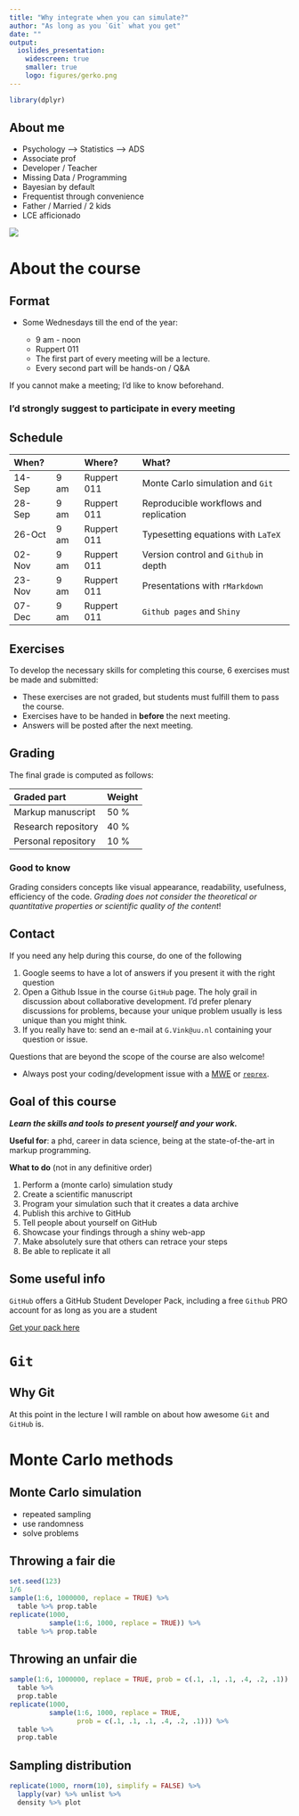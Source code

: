 ```yaml
---
title: "Why integrate when you can simulate?"
author: "As long as you `Git` what you get"
date: ""
output: 
  ioslides_presentation:
    widescreen: true
    smaller: true
    logo: figures/gerko.png
---
```


```r
library(dplyr)
```

## About me
<div class="columns-2">
  - Psychology --> Statistics --> ADS
  - Associate prof
  - Developer / Teacher
  - Missing Data / Programming
  - Bayesian by default
  - Frequentist through convenience
  - Father / Married / 2 kids
  - LCE afficionado
  
  ![](figures/Vink.jpg)
</div>

# About the course

## Format
- Some Wednesdays till the end of the year:
  
    - 9 am - noon
    - Ruppert 011
    - The first part of every meeting will be a lecture. 
    - Every second part will be hands-on / Q&A

If you cannot make a meeting; I'd like to know beforehand. 

### **I'd strongly suggest to participate in every meeting**

## Schedule
| When?   |      | Where? | What?                                   |
|:--------|:-----|:-------|:----------------------------------------|
|  14-Sep | 9 am | Ruppert 011| Monte Carlo simulation and `Git` |
|  28-Sep | 9 am | Ruppert 011 | Reproducible workflows and replication|
|  26-Oct | 9 am | Ruppert 011 | Typesetting equations with `LaTeX` |
|  02-Nov | 9 am | Ruppert 011 | Version control and `Github` in depth |
|  23-Nov | 9 am | Ruppert 011 | Presentations with `rMarkdown` |
|  07-Dec | 9 am | Ruppert 011 | `Github pages` and `Shiny` |


## Exercises
To develop the necessary skills for completing this course, 6 exercises must be made and submitted:

- These exercises are not graded, but students must fulfill them to pass the course. 
- Exercises have to be handed in **before** the next meeting.
- Answers will be posted after the next meeting.

## Grading {.smaller}
The final grade is computed as follows:

| Graded part       | Weight      |
|:-------|:------|
| Markup manuscript | 50 % |
| Research repository | 40 % |
| Personal repository | 10 % |

### Good to know
Grading considers concepts like visual appearance, readability, usefulness, efficiency of the code. *Grading does not consider the theoretical or quantitative properties or scientific quality of the content*!
  
## Contact
If you need any help during this course, do one of the following

1. Google seems to have a lot of answers if you present it with the right question
2. Open a Github Issue in the course `GitHub` page. The holy grail in discussion about collaborative development. I'd prefer plenary discussions for problems, because your unique problem usually is less unique than you might think. 
3. If you really have to: send an e-mail at `G.Vink@uu.nl` containing your question or issue.

Questions that are beyond the scope of the course are also welcome!


- Always post your coding/development issue with a [MWE](https://en.wikipedia.org/wiki/Minimal_Working_Example) or [`reprex`](https://github.com/tidyverse/reprex).

## Goal of this course {.smaller}

***Learn the skills and tools to present yourself and your work.***

**Useful for**: a phd, career in data science, being at the state-of-the-art in markup programming. 

**What to do** (not in any definitive order)

1. Perform a (monte carlo) simulation study
2. Create a scientific manuscript 
3. Program your simulation such that it creates a data archive
4. Publish this archive to GitHub
5. Tell people about yourself on GitHub
6. Showcase your findings through a shiny web-app
7. Make absolutely sure that others can retrace your steps
8. Be able to replicate it all

## Some useful info

`GitHub` offers a GitHub Student Developer Pack, including a free `Github` PRO account for as long as you are a student

[Get your pack here](https://education.github.com/students)

# `Git`

## Why Git

At this point in the lecture I will ramble on about how awesome `Git` and `GitHub` is. 

# Monte Carlo methods

## Monte Carlo simulation

- repeated sampling
- use randomness
- solve problems

## Throwing a fair die
```r
set.seed(123)
1/6
sample(1:6, 1000000, replace = TRUE) %>% 
  table %>% prop.table
replicate(1000, 
          sample(1:6, 1000, replace = TRUE)) %>% 
  table %>% prop.table
```

## Throwing an unfair die
```r
sample(1:6, 1000000, replace = TRUE, prob = c(.1, .1, .1, .4, .2, .1)) %>% 
  table %>% 
  prop.table
replicate(1000, 
          sample(1:6, 1000, replace = TRUE, 
                 prob = c(.1, .1, .1, .4, .2, .1))) %>% 
  table %>% 
  prop.table
```

## Sampling distribution
```r
replicate(1000, rnorm(10), simplify = FALSE) %>%
  lapply(var) %>% unlist %>%
  density %>% plot
```

